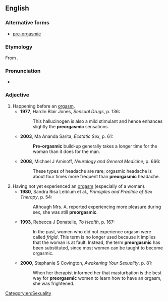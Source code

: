 ==English==

===Alternative forms===
* [[pre-orgasmic]]

===Etymology===
From {{prefix|en|pre|orgasmic}}.

===Pronunciation===
* {{a|UK}} {{IPA|/ˌpɹiːɔːˈɡazmɪk/|lang=en}}

===Adjective===
{{en-adj|-}}

# Happening before an [[orgasm]].
#* '''1977''', Hardin Blair Jones, ''Sensual Drugs'', p. 136:
#*: This hallucinogen is also a mild stimulant and hence enhances slightly the '''preorgasmic''' sensations.
#* '''2003''', Ma Ananda Sarita, ''Ecstatic Sex'', p. 61:
#*: '''Pre-orgasmic''' build-up generally takes a longer time for the woman than it does for the man.
#* '''2008''', Michael J Aminoff, ''Neurology and General Medicine'', p. 666:
#*: These types of headache are rare; orgasmic headache is about four times more frequent than '''preorgasmic''' headache.
# Having not yet experienced an [[orgasm]] (especially of a woman).
#* '''1980''', Sandra Risa Leiblum et al., ''Principles and Practice of Sex Therapy'', p. 54:
#*: Although Mrs. A. reported experiencing more pleasure during sex, she was still '''preorgasmic'''.
#* '''1993''', Rebecca J Donatelle, ''To Health'', p. 167:
#*: In the past, women who did not experience orgasm were called ''frigid''. This term is no longer used because it implies that the woman is at fault. Instead, the term '''preorgasmic''' has been substituted, since most women can be taught to become orgasmic.
#* '''2000''', Stephanie S Covington, ''Awakening Your Sexuality'', p. 81:
#*: When her therapist informed her that masturbation is the best way for '''preorgasmic''' women to learn how to have an orgasm, she was frightened.

[[Category:en:Sexuality]]